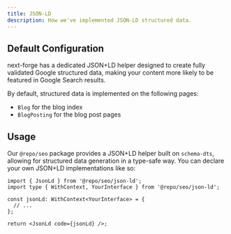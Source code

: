 ```yaml
---
title: JSON-LD
description: How we've implemented JSON-LD structured data.
---
```


## Default Configuration

next-forge has a dedicated JSON+LD helper designed to create fully validated Google structured data, making your content more likely to be featured in Google Search results.

By default, structured data is implemented on the following pages:

- `Blog` for the blog index
- `BlogPosting` for the blog post pages

## Usage

Our `@repo/seo` package provides a JSON+LD helper built on `schema-dts`, allowing for structured data generation in a type-safe way. You can declare your own JSON+LD implementations like so:

```page.tsx
import { JsonLd } from '@repo/seo/json-ld';
import type { WithContext, YourInterface } from '@repo/seo/json-ld';

const jsonLd: WithContext<YourInterface> = {
  // ...
};

return <JsonLd code={jsonLd} />;
```